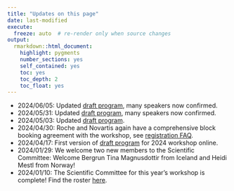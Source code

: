```yaml
---
title: "Updates on this page"
date: last-modified
execute:   
  freeze: auto  # re-render only when source changes
output: 
  rmarkdown::html_document:
    highlight: pygments
    number_sections: yes
    self_contained: yes
    toc: yes
    toc_depth: 2
    toc_float: yes
---
```


* 2024/06/05: Updated [draft program](https://efspieurope.github.io/workshop/data/2024/9th%20EFSPI%20RegStat%20Workshop%20program.pdf), many speakers now confirmed.
* 2024/05/31: Updated [draft program](https://efspieurope.github.io/workshop/data/2024/9th%20EFSPI%20RegStat%20Workshop%20program.pdf), many speakers now confirmed.
* 2024/05/03: Updated [draft program](https://efspieurope.github.io/workshop/data/2024/9th%20EFSPI%20RegStat%20Workshop%20program.pdf).
* 2024/04/30: Roche and Novartis again have a comprehensive block booking agreement with the workshop, see [registration FAQ](registration_faq.html#which-companies-have-block-bookings-for-face-to-face-participation).
* 2024/04/17: First version of [draft program](https://efspieurope.github.io/workshop/data/2024/9th%20EFSPI%20RegStat%20Workshop%20program.pdf) for 2024 workshop online.
* 2024/01/29: We welcome two new members to the Scientific Committee: Welcome Bergrun Tina	Magnusdottir from Iceland and Heidi	Mestl from Norway!
* 2024/01/10: The Scientific Committee for this year's workshop is complete! Find the roster [here](scicom.html).





